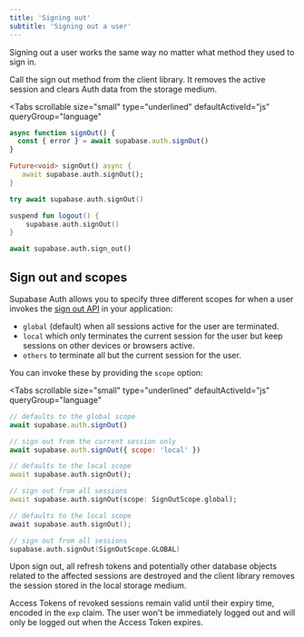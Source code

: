 ```yaml
---
title: 'Signing out'
subtitle: 'Signing out a user'
---
```


Signing out a user works the same way no matter what method they used to sign in.

Call the sign out method from the client library. It removes the active session and clears Auth data from the storage medium.

<Tabs
  scrollable
  size="small"
  type="underlined"
  defaultActiveId="js"
  queryGroup="language"
>
<TabPanel id="js" label="JavaScript">

```js
async function signOut() {
  const { error } = await supabase.auth.signOut()
}
```

</TabPanel>
<TabPanel id="dart" label="Dart">

```dart
Future<void> signOut() async {
   await supabase.auth.signOut();
}
```

</TabPanel>
<TabPanel id="swift" label="Swift">

```swift
try await supabase.auth.signOut()
```

</TabPanel>
<TabPanel id="kotlin" label="Kotlin">

```kotlin
suspend fun logout() {
	supabase.auth.signOut()
}
```

</TabPanel>
<TabPanel id="python" label="Python">

```python
await supabase.auth.sign_out()
```

</TabPanel>
</Tabs>

## Sign out and scopes

Supabase Auth allows you to specify three different scopes for when a user invokes the [sign out API](/docs/reference/javascript/auth-signout) in your application:

- `global` (default) when all sessions active for the user are terminated.
- `local` which only terminates the current session for the user but keep sessions on other devices or browsers active.
- `others` to terminate all but the current session for the user.

You can invoke these by providing the `scope` option:

<Tabs
  scrollable
  size="small"
  type="underlined"
  defaultActiveId="js"
  queryGroup="language"
>
<TabPanel id="js" label="JavaScript">

```js
// defaults to the global scope
await supabase.auth.signOut()

// sign out from the current session only
await supabase.auth.signOut({ scope: 'local' })
```

</TabPanel>
<TabPanel id="dart" label="Dart">

```dart
// defaults to the local scope
await supabase.auth.signOut();

// sign out from all sessions
await supabase.auth.signOut(scope: SignOutScope.global);
```

</TabPanel>
<TabPanel id="kotlin" label="Kotlin">

```kotlin
// defaults to the local scope
await supabase.auth.signOut();

// sign out from all sessions
supabase.auth.signOut(SignOutScope.GLOBAL)
```

</TabPanel>
</Tabs>

Upon sign out, all refresh tokens and potentially other database objects related to the affected sessions are destroyed and the client library removes the session stored in the local storage medium.

<Admonition type="caution">

Access Tokens of revoked sessions remain valid until their expiry time, encoded in the `exp` claim. The user won't be immediately logged out and will only be logged out when the Access Token expires.

</Admonition>
